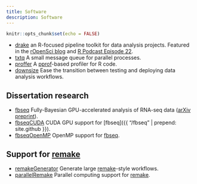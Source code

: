 ```yaml
---
title: Software
description: Software
---
```


```r
knitr::opts_chunk$set(echo = FALSE)
```

- [drake](https://github.com/ropensci/drake) an R-focused pipeline toolkit for data analysis projects. Featured in the [rOpenSci blog](https://ropensci.org/blog/2018/02/06/drake/) and [R Podcast Episode 22](https://r-podcast.org/episode/022-diving-in-to-drake-with-will-landau/).
- [txtq](https://github.com/wlandau/txtq) A small message queue for parallel processes.
- [proffer](https://github.com/r-prof/proffer) A [pprof](https://github.com/google/pprof)-based profiler for R code.
- [downsize](https://github.com/wlandau/downsize) Ease the transition between testing and deploying data analysis workflows.

## Dissertation research

- [fbseq](https://github.com/wlandau/fbseq) Fully-Bayesian GPU-accelerated analysis of RNA-seq data ([arXiv preprint](http://arxiv.org/abs/1606.06659)).
- [fbseqCUDA](https://github.com/wlandau/fbseqCUDA) CUDA GPU support for [fbseq]({{ "/fbseq" | prepend: site.github }}).
- [fbseqOpenMP](https://github.com/wlandau/fbseqOpenMP) OpenMP support for [fbseq](https://github.com/wlandau/fbseq).

## Support for [remake](https://github.com/richfitz/remake)

- [remakeGenerator](https://www.github.com/wlandau/remakeGenerator) Generate large [remake](https://github.com/richfitz/remake)-style workflows.
- [parallelRemake](https://www.github.com/wlandau/parallelRemake) Parallel computing support for [remake](https://github.com/richfitz/remake).
